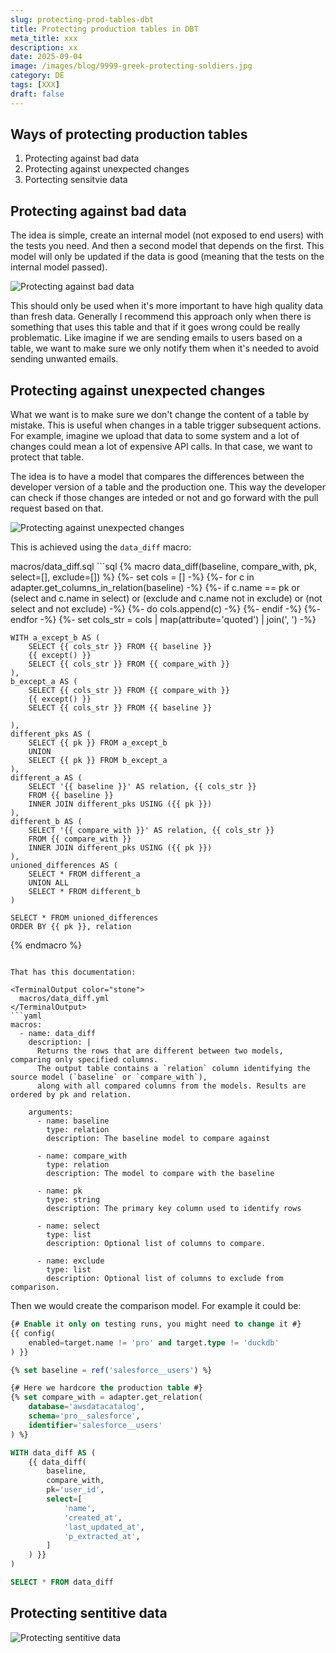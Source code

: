 ```yaml
---
slug: protecting-prod-tables-dbt
title: Protecting production tables in DBT
meta_title: xxx
description: xx
date: 2025-09-04
image: /images/blog/9999-greek-protecting-soldiers.jpg
category: DE
tags: [XXX]
draft: false
---
```


## Ways of protecting production tables

1. Protecting against bad data
2. Protecting against unexpected changes
3. Portecting sensitvie data

## Protecting against bad data

The idea is simple, create an internal model (not exposed to end users) with the tests you need. And then a second model that depends on the first. This model will only be updated if the data is good (meaning that the tests on the internal model passed).

![Protecting against bad data](../../images/posts/2025/9999-protecting-bad-data.jpg)

This should only be used when it's more important to have high quality data than fresh data. Generally I recommend this approach only when there is something that uses this table and that if it goes wrong could be really problematic. Like imagine if we are sending emails to users based on a table, we want to make sure we only notify them when it's needed to avoid sending unwanted emails.

## Protecting against unexpected changes

What we want is to make sure we don't change the content of a table by mistake. This is useful when changes in a table trigger subsequent actions. For example, imagine we upload that data to some system and a lot of changes could mean a lot of expensive API calls. In that case, we want to protect that table.

The idea is to have a model that compares the differences between the developer version of a table and the production one.
This way the developer can check if those changes are inteded or not and go forward with the pull request based on that.

![Protecting against unexpected changes](../../images/posts/2025/9999-protect-unexpected-changes.jpg)

This is achieved using the `data_diff` macro:

<TerminalOutput color="stone">
  macros/data_diff.sql
</TerminalOutput>
```sql
{% macro data_diff(baseline, compare_with, pk, select=[], exclude=[]) %}
    {%- set cols = [] -%}
    {%- for c in adapter.get_columns_in_relation(baseline) -%}
        {%- if c.name == pk
            or (select and c.name in select)
            or (exclude and c.name not in exclude)
            or (not select and not exclude)
        -%}
            {%- do cols.append(c) -%}
        {%- endif -%}
    {%- endfor -%}
    {%- set cols_str = cols | map(attribute='quoted') | join(', ') -%}

    WITH a_except_b AS (
        SELECT {{ cols_str }} FROM {{ baseline }}
        {{ except() }}
        SELECT {{ cols_str }} FROM {{ compare_with }}
    ),
    b_except_a AS (
        SELECT {{ cols_str }} FROM {{ compare_with }}
        {{ except() }}
        SELECT {{ cols_str }} FROM {{ baseline }}

    ),
    different_pks AS (
        SELECT {{ pk }} FROM a_except_b
        UNION
        SELECT {{ pk }} FROM b_except_a
    ),
    different_a AS (
        SELECT '{{ baseline }}' AS relation, {{ cols_str }}
        FROM {{ baseline }}
        INNER JOIN different_pks USING ({{ pk }})
    ),
    different_b AS (
        SELECT '{{ compare_with }}' AS relation, {{ cols_str }}
        FROM {{ compare_with }}
        INNER JOIN different_pks USING ({{ pk }})
    ),
    unioned_differences AS (
        SELECT * FROM different_a
        UNION ALL
        SELECT * FROM different_b
    )

    SELECT * FROM unioned_differences
    ORDER BY {{ pk }}, relation
{% endmacro %}
```

That has this documentation:

<TerminalOutput color="stone">
  macros/data_diff.yml
</TerminalOutput>
```yaml
macros:
  - name: data_diff
    description: |
      Returns the rows that are different between two models, comparing only specified columns.
      The output table contains a `relation` column identifying the source model (`baseline` or `compare_with`),
      along with all compared columns from the models. Results are ordered by pk and relation.

    arguments:
      - name: baseline
        type: relation
        description: The baseline model to compare against

      - name: compare_with
        type: relation
        description: The model to compare with the baseline

      - name: pk
        type: string
        description: The primary key column used to identify rows

      - name: select
        type: list
        description: Optional list of columns to compare.

      - name: exclude
        type: list
        description: Optional list of columns to exclude from comparison.
```

Then we would create the comparison model. For example it could be:

```sql
{# Enable it only on testing runs, you might need to change it #}
{{ config(
    enabled=target.name != 'pro' and target.type != 'duckdb'
) }}

{% set baseline = ref('salesforce__users') %}

{# Here we hardcore the production table #}
{% set compare_with = adapter.get_relation(
    database='awsdatacatalog',
    schema='pro__salesforce',
    identifier='salesforce__users'
) %}

WITH data_diff AS (
    {{ data_diff(
        baseline,
        compare_with,
        pk='user_id',
        select=[
            'name',
            'created_at',
            'last_updated_at',
            'p_extracted_at',
        ]
    ) }}
)

SELECT * FROM data_diff

```

## Protecting sentitive data

![Protecting sentitive data](../../images/posts/2025/9999-protect-sensitive-data.jpg)
